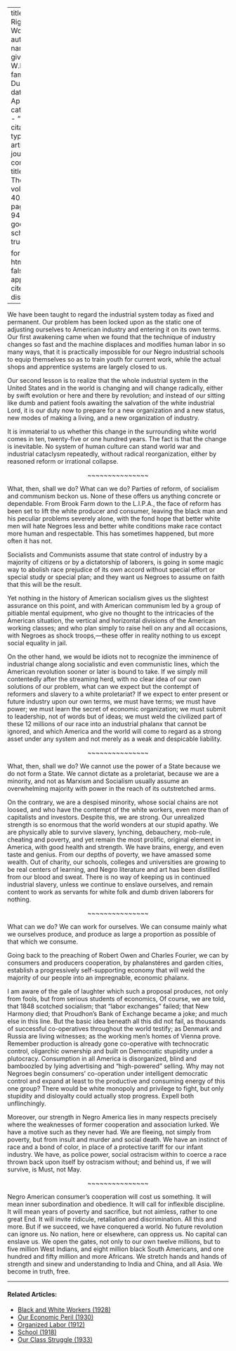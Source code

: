 
---
title: 'The Right to Work'
author:
  - name:
      given: W.E.B.
      family: Du Bois
date: Apr. 1933
categories: 
  - ""
citation: 
  type: article-journal
  container-title: The Crisis
  volume: 40
  issue: 4
  page: 93-94
google-scholar: true

format:
  html:
    toc: false
    appendix-cite-as: display
---


We have been taught to regard the industrial system today as fixed and permanent. Our problem has been locked upon as the static one of adjusting ourselves to American industry and entering it on its own terms. Our first awakening came when we found that the technique of industry changes so fast and the machine displaces and modifies human labor in so many ways, that it is practically impossible for our Negro industrial schools to equip themselves so as to train youth for current work, while the actual shops and apprentice systems are largely closed to us.

Our second lesson is to realize that the whole industrial system in the United States and in the world is changing and will change radically, either by swift evolution or here and there by revolution; and instead of our sitting like dumb and patient fools awaiting the salvation of the white industrial Lord, it is our duty now to prepare for a new organization and a new status, new modes of making a living, and a new organization of industry.

It is immaterial to us whether this change in the surrounding white world comes in ten, twenty-five or one hundred years. The fact is that the change is inevitable. No system of human culture can stand world war and industrial cataclysm repeatedly, without radical reorganization, either by reasoned reform or irrational collapse.

<p style="text-align: center;">~~~~~~~~~~~~~~~</p>



What, then, shall we do? What can we do? Parties of reform, of socialism and communism beckon us. None of these offers us anything concrete or dependable. From Brook Farm down to the L.I.P.A., the face of reform has been set to lift the white producer and consumer, leaving the black man and his peculiar problems severely alone, with the fond hope that better white men will hate Negroes less and better white conditions make race contact more human and respectable. This has sometimes happened, but more often it has not.

Socialists and Communists assume that state control of industry by a majority of citizens or by a dictatorship of laborers, is going in some magic way to abolish race prejudice of its own accord without special effort or special study or special plan; and they want us Negroes to assume on faith that this will be the result.

Yet nothing in the history of American socialism gives us the slightest assurance on this point, and with American communism led by a group of pitiable mental equipment, who give no thought to the intricacies of the American situation, the vertical and horizontal divisions of the American working classes; and who plan simply to raise hell on any and all occasions, with Negroes as shock troops,---these offer in reality nothing to us except social equality in jail.

On the other hand, we would be idiots not to recognize the imminence of industrial change along socialistic and even communistic lines, which the American revolution sooner or later is bound to take. If we simply mill contentedly after the streaming herd, with no clear idea of our own solutions of our problem, what can we expect but the contempt of reformers and slavery to a white proletariat? If we expect to enter present or future industry upon our own terms, we must have terms; we must have power; we must learn the secret of economic organization; we must submit to leadership, not of words but of ideas; we must weld the civilized part of these 12 millions of our race into an industrial phalanx that cannot be ignored, and which America  and the world will come to regard as a strong asset under any system and not merely as a weak and despicable liability.

<p style="text-align: center;">~~~~~~~~~~~~~~~</p>

What, then, shall we do? We cannot use the power of a State because we do not form a State. We cannot dictate as a proletariat, because we are a minority, and not as Marxism and Socialism usually assume an overwhelming majority with power in the reach of its outstretched arms.

On the contrary, we are a despised minority, whose social chains are not loosed, and who have the contempt of the white workers, even more than of capitalists and investors. Despite this, we are strong. Our unrealized strength is so enormous that the world wonders at our stupid apathy. We are physically able to survive slavery, lynching, debauchery, mob-rule, cheating and poverty, and yet remain the most prolific, original element in America, with good health and strength. We have brains, energy, and even taste and genius. From our depths of poverty, we have amassed some wealth. Out of charity, our schools, colleges and universities are growing to be real centers of learning, and Negro literature and art has been distilled from our blood and sweat. There is no way of keeping us in continued industrial slavery, unless we continue to enslave ourselves, and remain content to work as servants for white folk and dumb driven laborers for nothing.

<p style="text-align: center;">~~~~~~~~~~~~~~~</p>

What can we do? We can work for ourselves. We can consume mainly what we ourselves produce, and produce as large a proportion as possible of that which we consume.

Going back to the preaching of Robert Owen and Charles Fourier, we can by consumers and producers cooperation, by phalanstéres and garden cities, establish a progressively self-supporting economy that will weld the majority of our people into an impregnable, economic phalanx.

I am aware of the gale of laughter which such a proposal produces, not only from fools, but from serious students of economics, Of course, we are told, that 1848 scotched socialism; that "labor exchanges" failed; that New Harmony died; that Proudhon's Bank of Exchange became a joke; and much else in this line. But the basic idea beneath all this did not fail, as thousands of successful co-operatives throughout the world testify; as Denmark and Russia are living witnesses; as the working men's homes of Vienna prove. Remember production is already gone co-operative with technocratic control, oligarchic ownership and built on Democratic stupidity under a plutocracy. Consumption in all America is disorganized, blind and bamboozled by lying advertising and "high-powered" selling. Why may not Negroes begin consumers' co-operation under intelligent democratic control and expand at least to the productive and consuming energy of this one group? There would be white monopoly and privilege to fight, but only stupidity and disloyalty could actually stop progress. Expell both unflinchingly.

Moreover, our strength in Negro America lies in many respects precisely where the weaknesses of former cooperation and association lurked. We have a motive such as they never had. We are fleeing, not simply from poverty, but from insult and murder and social death. We have an instinct of race and a bond of color, in place of a protective tariff for our infant industry. We have, as police power, social ostracism within to coerce a race thrown back upon itself by ostracism without; and behind us, if we will survive, is Must, not May.

<p style="text-align: center;">~~~~~~~~~~~~~~~</p>

Negro American consumer's cooperation will cost us something. It will mean inner subordination and obedience. It will call for inflexible discipline. It will mean years of poverty and sacrifice, but not aimless, rather to one great End. It will invite ridicule, retaliation and discrimination. All this and more. But if we succeed, we have conquered a world. No future revolution can ignore us. No nation, here or elsewhere, can oppress us. No capital can enslave us. We open the gates, not only to our own twelve millions, but to five million West Indians, and eight million black South Americans, and one hundred and fifty million and more Africans. We stretch hands and hands of strength and sinew and understanding to India and China, and all Asia. We become in truth, free.

<!-- Similar articles start here -->

<hr>
#### Related Articles:

* [Black and White Workers (1928)](/Volumes/35/03/black_and_white_workers.html)
* [Our Economic Peril (1930)](/Volumes/37/03/our_economic_peril.html)
* [Organized Labor (1912)](/Volumes/04/03/organized_labor.html)
* [School (1918)](/Volumes/16/06/school.html)
* [Our Class Struggle (1933)](/Volumes/40/07/our_class_struggle.html)

<!-- Similar articles end here -->
